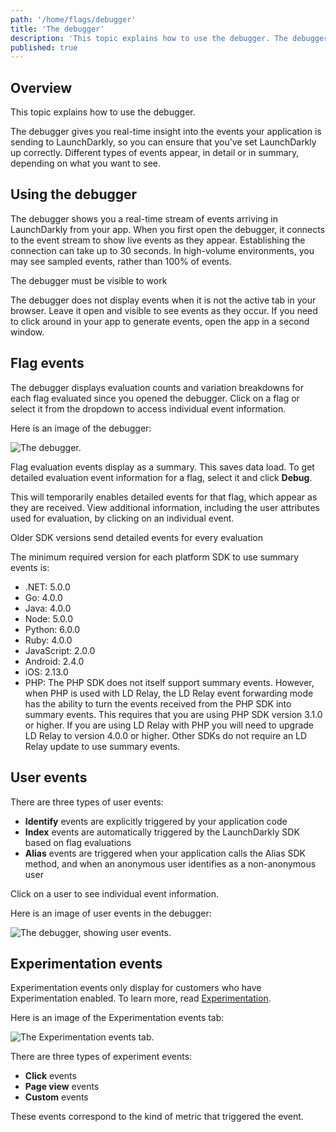 ```yaml
---
path: '/home/flags/debugger'
title: 'The debugger'
description: 'This topic explains how to use the debugger. The debugger gives you real-time insight into the events your application is sending to LaunchDarkly. Different types of events appear depending on what you want to see.'
published: true
---
```


## Overview

This topic explains how to use the debugger.

The debugger gives you real-time insight into the events your application is sending to LaunchDarkly, so you can ensure that you've set LaunchDarkly up correctly. Different types of events appear, in detail or in summary, depending on what you want to see.

## Using the debugger

The debugger shows you a real-time stream of events arriving in LaunchDarkly from your app. When you first open the debugger, it connects to the event stream to show live events as they appear. Establishing the connection can take up to 30 seconds. In high-volume environments, you may see sampled events, rather than 100% of events.

<Callout intent="info">
<CalloutTitle>The debugger must be visible to work</CalloutTitle>
<CalloutDescription>

The debugger does not display events when it is not the active tab in your browser. Leave it open and visible to see events as they occur. If you need to click around in your app to generate events, open the app in a second window.

</CalloutDescription>
</Callout>

## Flag events

The debugger displays evaluation counts and variation breakdowns for each flag evaluated since you opened the debugger. Click on a flag or select it from the dropdown to access individual event information.

Here is an image of the debugger:

![The debugger.](debugger-flag-events.png)


Flag evaluation events display as a summary. This saves data load. To get detailed evaluation event information for a flag, select it and click **Debug**.

This will temporarily enables detailed events for that flag, which appear as they are received. View additional information, including the user attributes used for evaluation, by clicking on an individual event.

<Callout intent="alert">
<CalloutTitle>Older SDK versions send detailed events for every evaluation</CalloutTitle>
<CalloutDescription>

The minimum required version for each platform SDK to use summary events is:

- .NET: 5.0.0
- Go: 4.0.0
- Java: 4.0.0
- Node: 5.0.0
- Python: 6.0.0
- Ruby: 4.0.0
- JavaScript: 2.0.0
- Android: 2.4.0
- iOS: 2.13.0
- PHP: The PHP SDK does not itself support summary events. However, when PHP is used with LD Relay, the LD Relay event forwarding mode has the ability to turn the events received from the PHP SDK into summary events. This requires that you are using PHP SDK version 3.1.0 or higher. If you are using LD Relay with PHP you will need to upgrade LD Relay to version 4.0.0 or higher. Other SDKs do not require an LD Relay update to use summary events.

</CalloutDescription>
</Callout>

## User events

There are three types of user events:

- **Identify** events are explicitly triggered by your application code
- **Index** events are automatically triggered by the LaunchDarkly SDK based on flag evaluations
- **Alias** events are triggered when your application calls the Alias SDK method, and when an anonymous user identifies as a non-anonymous user

Click on a user to see individual event information.

Here is an image of user events in the debugger:

![The debugger, showing user events.](debugger-user-events.png)


## Experimentation events

Experimentation events only display for customers who have Experimentation enabled. To learn more, read [Experimentation](/home/experimentation).

Here is an image of the Experimentation events tab:

![The Experimentation events tab.](debugger-experimentation-events.png)


There are three types of experiment events:

- **Click** events
- **Page view** events
- **Custom** events

These events correspond to the kind of metric that triggered the event.
